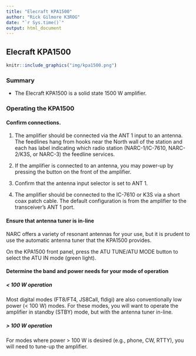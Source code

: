 ```yaml
---
title: "Elecraft KPA1500"
author: "Rick Gilmore K3ROG"
date: "`r Sys.time()`"
output: html_document
---
```


## Elecraft KPA1500

```r
knitr::include_graphics("img/kpa1500.png")
```

### Summary

- The Elecraft KPA1500 is a solid state 1500 W amplifier.

### Operating the KPA1500

#### Confirm connections.

1. The amplifier should be connected via the ANT 1 input to an antenna. 
The feedlines hang from hooks near the North wall of the station and each has label indicating which radio station (NARC-1/IC-7610, NARC-2/K3S, or NARC-3) the feedline services.

2. If the amplifier is connected to an antenna, you may power-up by pressing the button on the front of the amplifier.

3. Confirm that the antenna input selector is set to ANT 1.

4. The amplifier should be connected to the IC-7610 or K3S via a short coax patch cable. 
The default configuration is from the amplifier to the transceiver's ANT 1 port.
  
#### Ensure that antenna tuner is in-line

NARC offers a variety of resonant antennas for your use, but it is prudent to use the automatic antenna tuner that the KPA1500 provides.

On the KPA1500 front panel, press the ATU TUNE/ATU MODE button to select the ATU IN mode (green light).

#### Determine the band and power needs for your mode of operation

##### < 100 W operation

Most digital modes (FT8/FT4, JS8Call, fldigi) are also conventionally low power (< 100 W) modes. 
For these modes, you will want to operate the amplifier in standby (STBY) mode, but with the antenna tuner in-line.

##### > 100 W operation

For modes where power > 100 W is desired (e.g., phone, CW, RTTY), you will need to tune-up the amplifier.
